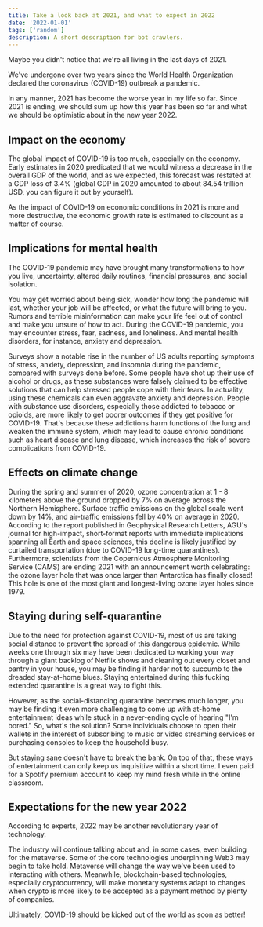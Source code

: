 ```yaml
---
title: Take a look back at 2021, and what to expect in 2022
date: '2022-01-01'
tags: ['random']
description: A short description for bot crawlers.
---
```


<TOCInline toc={props.toc} />

Maybe you didn't notice that we're all living in the last days of 2021.

We've undergone over two years since the World Health Organization declared the coronavirus (COVID-19) outbreak a pandemic.

In any manner, 2021 has become the worse year in my life so far. Since 2021 is ending, we should sum up how this year has been so far and what we should be optimistic about in the new year 2022.

## Impact on the economy

The global impact of COVID-19 is too much, especially on the economy. Early estimates in 2020 predicated that we would witness a decrease in the overall GDP of the world, and as we expected, this forecast was restated at a GDP loss of 3.4% (global GDP in 2020 amounted to about 84.54 trillion USD, you can figure it out by yourself).

As the impact of COVID-19 on economic conditions in 2021 is more and more destructive, the economic growth rate is estimated to discount as a matter of course.

## Implications for mental health

The COVID-19 pandemic may have brought many transformations to how you live, uncertainty, altered daily routines, financial pressures, and social isolation.

You may get worried about being sick, wonder how long the pandemic will last, whether your job will be affected, or what the future will bring to you. Rumors and terrible misinformation can make your life feel out of control and make you unsure of how to act. During the COVID-19 pandemic, you may encounter stress, fear, sadness, and loneliness. And mental health disorders, for instance, anxiety and depression.

Surveys show a notable rise in the number of US adults reporting symptoms of stress, anxiety, depression, and insomnia during the pandemic, compared with surveys done before. Some people have shot up their use of alcohol or drugs, as these substances were falsely claimed to be effective solutions that can help stressed people cope with their fears. In actuality, using these chemicals can even aggravate anxiety and depression. People with substance use disorders, especially those addicted to tobacco or opioids, are more likely to get poorer outcomes if they get positive for COVID-19. That's because these addictions harm functions of the lung and weaken the immune system, which may lead to cause chronic conditions such as heart disease and lung disease, which increases the risk of severe complications from COVID-19.

## Effects on climate change

During the spring and summer of 2020, ozone concentration at 1 - 8 kilometers above the ground dropped by 7% on average across the Northern Hemisphere. Surface traffic emissions on the global scale went down by 14%, and air-traffic emissions fell by 40% on average in 2020. According to the report published in Geophysical Research Letters, AGU's journal for high-impact, short-format reports with immediate implications spanning all Earth and space sciences, this decline is likely justified by curtailed transportation (due to COVID-19 long-time quarantines). Furthermore, scientists from the Copernicus Atmosphere Monitoring Service (CAMS) are ending 2021 with an announcement worth celebrating: the ozone layer hole that was once larger than Antarctica has finally closed! This hole is one of the most giant and longest-living ozone layer holes since 1979.

## Staying during self-quarantine

Due to the need for protection against COVID-19, most of us are taking social distance to prevent the spread of this dangerous epidemic. While weeks one through six may have been dedicated to working your way through a giant backlog of Netflix shows and cleaning out every closet and pantry in your house, you may be finding it harder not to succumb to the dreaded stay-at-home blues. Staying entertained during this fucking extended quarantine is a great way to fight this.

However, as the social-distancing quarantine becomes much longer, you may be finding it even more challenging to come up with at-home entertainment ideas while stuck in a never-ending cycle of hearing "I'm bored." So, what's the solution? Some individuals choose to open their wallets in the interest of subscribing to music or video streaming services or purchasing consoles to keep the household busy.

But staying sane doesn't have to break the bank. On top of that, these ways of entertainment can only keep us inquisitive within a short time. I even paid for a Spotify premium account to keep my mind fresh while in the online classroom.

## Expectations for the new year 2022

According to experts, 2022 may be another revolutionary year of technology.

The industry will continue talking about and, in some cases, even building for the metaverse. Some of the core technologies underpinning Web3 may begin to take hold. Metaverse will change the way we've been used to interacting with others. Meanwhile, blockchain-based technologies, especially cryptocurrency, will make monetary systems adapt to changes when crypto is more likely to be accepted as a payment method by plenty of companies.

Ultimately, COVID-19 should be kicked out of the world as soon as better!
